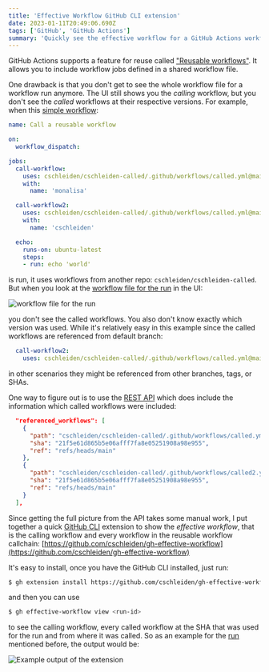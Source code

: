 ```yaml
---
title: 'Effective Workflow GitHub CLI extension'
date: 2023-01-11T20:49:06.690Z
tags: ['GitHub', 'GitHub Actions']
summary: 'Quickly see the effective workflow for a GitHub Actions workflow run.'
---
```

GitHub Actions supports a feature for reuse called ["Reusable workflows"](https://docs.github.com/en/actions/using-workflows/reusing-workflows). It allows you to include workflow jobs defined in a shared workflow file.

One drawback is that you don't get to see the whole workflow file for a workflow run anymore. The UI still shows you the _calling_ workflow, but you don't see the _called_ workflows at their respective versions. For example, when this [simple workflow](https://github.com/cschleiden/cschleiden-calling/blob/main/.github/workflows/calling.yml):

```yaml
name: Call a reusable workflow

on:
  workflow_dispatch:

jobs:
  call-workflow:
    uses: cschleiden/cschleiden-called/.github/workflows/called.yml@main
    with:
      name: 'monalisa'

  call-workflow2:
    uses: cschleiden/cschleiden-called/.github/workflows/called.yml@main
    with:
      name: 'cschleiden'

  echo:
    runs-on: ubuntu-latest
    steps:
    - run: echo 'world'
```

is run, it uses workflows from another repo: `cschleiden/cschleiden-called`. But when you look at the [workflow file for the run](https://github.com/cschleiden/cschleiden-calling/actions/runs/3899294169/workflow) in the UI:

![workflow file for the run](/assets/posts/2023-01-11-effective-workflow/2023-01-11-20-57-57.png)

you don't see the called workflows. You also don't know exactly which version was used. While it's relatively easy in this example since the called workflows are referenced from default branch:

```yaml
  call-workflow2:
    uses: cschleiden/cschleiden-called/.github/workflows/called.yml@main
```

in other scenarios they might be referenced from other branches, tags, or SHAs.

One way to figure out is to use the [REST API](https://api.github.com/repos/cschleiden/cschleiden-calling/actions/runs/3899294169) which does include the information which called workflows were included:

```json
  "referenced_workflows": [
    {
      "path": "cschleiden/cschleiden-called/.github/workflows/called.yml@main",
      "sha": "21f5e61d865b5e06afff7fa8e05251908a98e955",
      "ref": "refs/heads/main"
    },
    {
      "path": "cschleiden/cschleiden-called/.github/workflows/called2.yml@main",
      "sha": "21f5e61d865b5e06afff7fa8e05251908a98e955",
      "ref": "refs/heads/main"
    }
  ],
```

Since getting the full picture from the API takes some manual work, I put together a quick [GitHub CLI](http://github.com/cli/cli) extension to show the _effective workflow_, that is the calling workflow and every workflow in the reusable workflow callchain: [https://github.com/cschleiden/gh-effective-workflow](https://github.com/cschleiden/gh-effective-workflow)

It's easy to install, once you have the GitHub CLI installed, just run:

```bash
$ gh extension install https://github.com/cschleiden/gh-effective-workflow
```

and then you can use

```bash
$ gh effective-workflow view <run-id>
```

to see the calling workflow, every called workflow at the SHA that was used for the run and from where it was called. So as an example for the [run](https://github.com/cschleiden/cschleiden-calling/actions/runs/3899294169) mentioned before, the output would be:

![Example output of the extension](/assets/posts/2023-01-11-effective-workflow/2023-01-11-21-05-40.png)
